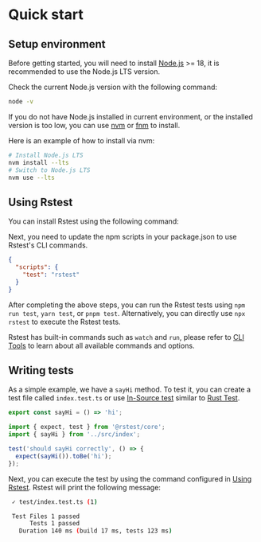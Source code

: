 # Quick start

## Setup environment

Before getting started, you will need to install [Node.js](https://nodejs.org/) >= 18, it is recommended to use the Node.js LTS version.

Check the current Node.js version with the following command:

```bash
node -v
```

If you do not have Node.js installed in current environment, or the installed version is too low, you can use [nvm](https://github.com/nvm-sh/nvm) or [fnm](https://github.com/Schniz/fnm) to install.

Here is an example of how to install via nvm:

```bash
# Install Node.js LTS
nvm install --lts
# Switch to Node.js LTS
nvm use --lts
```

## Using Rstest

You can install Rstest using the following command:


<PackageManagerTabs command="add @rstest/core -D" />

Next, you need to update the npm scripts in your package.json to use Rstest's CLI commands.

```json title=package.json
{
  "scripts": {
    "test": "rstest"
  }
}
```

After completing the above steps, you can run the Rstest tests using `npm run test`, `yarn test`, or `pnpm test`. Alternatively, you can directly use `npx rstest` to execute the Rstest tests.

Rstest has built-in commands such as `watch` and `run`, please refer to [CLI Tools](/guide/basic/cli) to learn about all available commands and options.

## Writing tests

As a simple example, we have a `sayHi` method. To test it, you can create a test file called `index.test.ts` or use [In-Source test](/config/test/includeSource) similar to [Rust Test](https://doc.rust-lang.org/book/ch11-03-test-organization.html#the-tests-module-and-cfgtest).

```ts file=index.ts
export const sayHi = () => 'hi';
```

```ts file=index.test.ts
import { expect, test } from '@rstest/core';
import { sayHi } from '../src/index';

test('should sayHi correctly', () => {
  expect(sayHi()).toBe('hi');
});
```

Next, you can execute the test by using the command configured in [Using Rstest](#using-rstest). Rstest will print the following message:

```bash
 ✓ test/index.test.ts (1)

 Test Files 1 passed
      Tests 1 passed
   Duration 140 ms (build 17 ms, tests 123 ms)
```
